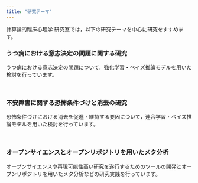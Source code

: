 ```yaml
---
title: "研究テーマ"
---
```


計算論的臨床心理学 研究室では，以下の研究テーマを中心に研究をすすめます。

### うつ病における意志決定の問題に関する研究

うつ病における意志決定の問題について，強化学習・ベイズ推論モデルを用いた検討を行っています。

<br />

### 不安障害に関する恐怖条件づけと消去の研究

恐怖条件づけにおける消去を促進・維持する要因について，連合学習・ベイズ推論モデルを用いた検討を行っています。

<br />

### オープンサイエンスとオープンリポジトリを用いたメタ分析

オープンサイエンスや再現可能性高い研究を遂行するためのツールの開発とオープンリポジトリを用いたメタ分析などの研究実践を行っています。